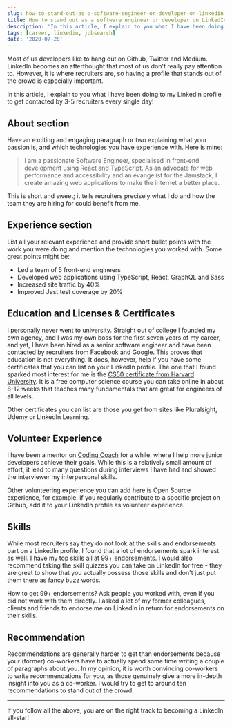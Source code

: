 ```yaml
---
slug: how-to-stand-out-as-a-software-engineer-or-developer-on-linkedin
title: How to stand out as a software engineer or developer on LinkedIn
description: 'In this article, I explain to you what I have been doing to my LinkedIn profile to get contacted by 3-5 recruiters every single day!'
tags: [career, linkedin, jobsearch]
date: '2020-07-28'
---
```


Most of us developers like to hang out on Github, Twitter and Medium. LinkedIn becomes an afterthought that most of us don't really pay attention to. However, it is where recruiters are, so having a profile that stands out of the crowd is especially important.

In this article, I explain to you what I have been doing to my LinkedIn profile to get contacted by 3-5 recruiters every single day!

## About section

Have an exciting and engaging paragraph or two explaining what your passion is, and which technologies you have experience with. Here is mine:

> I am a passionate Software Engineer, specialised in front-end development using React and TypeScript. As an advocate for web performance and accessibility and an evangelist for the Jamstack, I create amazing web applications to make the internet a better place.

This is short and sweet; it tells recruiters precisely what I do and how the team they are hiring for could benefit from me.

## Experience section

List all your relevant experience and provide short bullet points with the work you were doing and mention the technologies you worked with. Some great points might be:

- Led a team of 5 front-end engineers
- Developed web applications using TypeScript, React, GraphQL and Sass
- Increased site traffic by 40%
- Improved Jest test coverage by 20%

## Education and Licenses & Certificates

I personally never went to university. Straight out of college I founded my own agency, and I was my own boss for the first seven years of my career, and yet, I have been hired as a senior software engineer and have been contacted by recruiters from Facebook and Google. This proves that education is not everything. It does, however, help if you have some certificates that you can list on your LinkedIn profile. The one that I found sparked most interest for me is the [CS50 certificate from Harvard University](https://cs50.harvard.edu/x/2020/). It is a free computer science course you can take online in about 8-12 weeks that teaches many fundamentals that are great for engineers of all levels.

Other certificates you can list are those you get from sites like Pluralsight, Udemy or LinkedIn Learning.

## Volunteer Experience

I have been a mentor on [Coding Coach](https://codingcoach.io/) for a while, where I help more junior developers achieve their goals. While this is a relatively small amount of effort, it lead to many questions during interviews I have had and showed the interviewer my interpersonal skills.

Other volunteering experience you can add here is Open Source experience, for example, if you regularly contribute to a specific project on Github, add it to your LinkedIn profile as volunteer experience.

## Skills

While most recruiters say they do not look at the skills and endorsements part on a LinkedIn profile, I found that a lot of endorsements spark interest as well. I have my top skills all at 99+ endorsements. I would also recommend taking the skill quizzes you can take on LinkedIn for free - they are great to show that you actually possess those skills and don't just put them there as fancy buzz words.

How to get 99+ endorsements? Ask people you worked with, even if you did not work with them directly. I asked a lot of my former colleagues, clients and friends to endorse me on LinkedIn in return for endorsements on their skills.

## Recommendation

Recommendations are generally harder to get than endorsements because your (former) co-workers have to actually spend some time writing a couple of paragraphs about you. In my opinion, it is worth convincing co-workers to write recommendations for you, as those genuinely give a more in-depth insight into you as a co-worker. I would try to get to around ten recommendations to stand out of the crowd.

---

If you follow all the above, you are on the right track to becoming a LinkedIn all-star!
